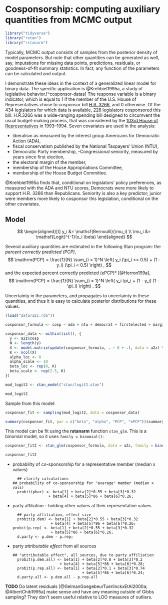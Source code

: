 # Cosponsorship: computing auxiliary quantities from MCMC output {#cosponsorship}

```r
library("tidyverse")
library("rstan")
library("rstanarm")
```


Typically, MCMC output consists of samples from the posterior density of model parameters.  But note that other quantities can be generated as well, say, imputations for missing data points, predictions, residuals, or goodness-of-fit summary statistics.  In fact, any function of the parameters can be calculated and output.

I demonstrate these ideas in the context of a generalized linear model for binary data.  The specific application is @Krehbiel1995a, a study of legislative behavior.[^cosponsor-datas]
The response variable is a binary indicator, which is equal to 1 if the member of the U.S. House of Representatives chose to cosponsor bill [H.R. 3266](https://www.congress.gov/bill/103rd-congress/house-bill/3266), and 0 otherwise. Of the 434 legislators for which data is available, 228 legislators cosponsored this bill.
H.R.3266 was a wide-ranging spending bill designed to circumvent the usual budget-making process, that was considered by the [103rd House of Representatives](https://en.wikipedia.org/wiki/103rd_United_States_Congress) in 1993--1994.
Seven covariates are used in the analysis:

- liberalism as measured by the interest group Americans for Democratic Action (ADA),
- fiscal conservatism published by the National Taxpayers' Union (NTU),
- Democratic Party membership,
-Congressional seniority, measured by years since first election,
- the electoral margin of the member,
- membership of the House Appropriations Committee,
- membership of the House Budget Committee.

@Krehbiel1995a finds that, conditional on legislators' policy preferences, as measured with the ADA and NTU scores, Democrats were more likely to support H.R. 3266 than Republicans.
Seniority is also a key predictor; junior were members more likely to cosponsor this legislation, conditional on the other covariates.

## Model

$$
\begin{aligned}[t]
y_i &= \mathsf{Bernoulli}(\mu_i) \\
\mu_i &= \mathsf{Logit}^{-1}(x_i \beta)
\end{aligned}
$$

Several auxiliary quantities are estimated in the following Stan program:
the *percent correctly predicted (PCP)*,
$$
\mathrm{PCP} = \frac{1}{N} \sum_{i = 1}^N \left( y_i (\pi_i >= 0.5) + (1 - y_i) (\pi_i < 0.5) \right) ,
$$
and the expected percent correctly predicted (ePCP)* [@Herron199a],
$$
\mathrm{PCP} = \frac{1}{N} \sum_{i = 1}^N \left( y_i \pi_i + (1 - y_i) (1 - \pi_i) \right) .
$$

Uncertainty in the parameters, and propagates to uncertainty in these quantities, and thus it is easy to calculate posterior distributions for these values.

```r
(load("data/a2z.rda"))
```

```r
cosponsor_formula <- cosp ~ ada + ntu + democrat + firstelected + margin + appromember + budgetmember
```

```r
cosponsor_data <- within(list(), {
  y <- a2z$cosp
  N <- length(y)
  X <- model.matrix(update(cosponsor_formula, . ~ 0 + .), data = a2z) %>% scale()
  K <- ncol(X)
  alpha_loc <- 0
  alpha_scale <- 10
  beta_loc <- rep(0, K)
  beta_scale <- rep(2.5, K)
})
```

```r
mod_logit2 <- stan_model("stan/logit2.stan")
```
```r
mod_logit2
```

Sample from this model:
```r
cosponsor_fit <- sampling(mod_logit2, data = cosponsor_data)
```
```r
summary(cosponsor_fit, par = c("beta", "alpha", "PCP", "ePCP"))$summary
```

This model can be fit using the **rstanarm** function `stan_glm`.
This is a binomial model, so it uses `family = binomial()`:
```r
cosponsor_fit2 <- stan_glm(cosponsor_formula, data = a2z, family = binomial())
```
```r
cosponsor_fit2
```



- probability of co-sponsorship for a representative member (median x values)
  ```
	## clarify calculations
  ## probability of co-sponsorship for "average" member (median x vals)
	probit(pbar) <- beta[1] + beta[2]*0.55 + beta[3]*0.32
	              + beta[4] + beta[5]*86 + beta[6]*0.26;
	```
- party affiliation - holding other values at their representative values
  ```
	## party affiliation, effect size
	probit(p.dem) <- beta[1] + beta[2]*0.55 + beta[3]*0.32
	               + beta[4] + beta[5]*86 + beta[6]*0.26;
  probit(p.rep) <- beta[1] + beta[2]*0.55 + beta[3]*0.32
	               + beta[5]*86 + beta[6]*0.26;
	d.party <- p.dem - p.rep;
	```
- party *attributable effect* from all sources
  ```
  ## "attributable effect", all sources, due to party affiliation
	probit(p.dem.all) <- beta[1] + beta[2]*0.8 + beta[3]*0.2
	                   + beta[4] + beta[5]*86 + beta[6]*0.28;
	probit(p.rep.all) <- beta[1] + beta[2]*0.1 + beta[3]*0.74
	                             + beta[5]*86 + beta[6]*0.24;
	d.party.all <- p.dem.all - p.rep.all
  ```

**TODO** Do latent residuals [@GelmanGoegebeurTuerlinckxEtAl2000a; @AlbertChib1995a] make sense and have any meaning outside of Gibbs sampling? They don't seem useful relative to LOO measures of outliers.

[^cosponsor-data]: Replication data from @Herron2010a.
